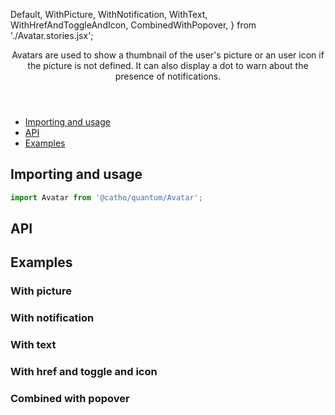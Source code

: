 


  Default,
  WithPicture,
  WithNotification,
  WithText,
  WithHrefAndToggleAndIcon,
  CombinedWithPopover,
} from './Avatar.stories.jsx';

<Meta title="Avatar" component={Avatar}  />

<Header title="Avatar">
  Avatars are used to show a thumbnail of the user's picture or an user icon if the picture is not defined. It can also display a dot to warn about the presence of notifications.
</Header>

- [Importing and usage](#importing)
- [API](#api)
- [Examples](#examples)

## <a id="importing"></a>Importing and usage

```js
import Avatar from '@catho/quantum/Avatar';
```

<Canvas>
  <Story story={Default} />
</Canvas>

## <a id="api"></a>API

<ArgsTable of={Avatar} />

## <a id="examples"></a>Examples

### With picture

<Canvas>
  <Story story={WithPicture} />
</Canvas>

### With notification

<Canvas>
  <Story story={WithNotification} />
</Canvas>

### With text

<Canvas>
  <Story story={WithText} />
</Canvas>

### With href and toggle and icon

<Canvas>
  <Story story={WithHrefAndToggleAndIcon} />
</Canvas>

### Combined with popover

<Canvas>
  <Story story={CombinedWithPopover} />
</Canvas>

